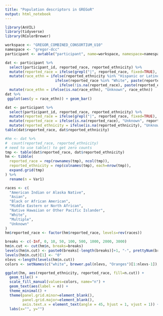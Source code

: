 ```yaml
---
title: "Population descriptors in GREGoR"
output: html_notebook
---
```


```r
library(AnVIL)
library(tidyverse)
library(RColorBrewer)
```

```r
workspace <- "GREGOR_COMBINED_CONSORTIUM_U10"
namespace <- "gregor-dcc"
participant <- avtable("participant", name=workspace, namespace=namespace)
```


```r
dat <- participant %>%
  select(participant_id, reported_race, reported_ethnicity) %>%
  mutate(reported_race = ifelse(grepl("|", reported_race, fixed=TRUE), "Multiple", reported_race)) %>%
  mutate(race_ethn = ifelse(reported_ethnicity %in% "Hispanic or Latino", 
                       ifelse(reported_race %in% "White", paste(reported_ethnicity, reported_race, sep="|"), 
                         ifelse(!is.na(reported_race), paste(reported_ethnicity, "Other", sep="|"), reported_ethnicity)), reported_race)) %>%
  mutate(race_ethn = ifelse(is.na(race_ethn), "Unknown", race_ethn))
dat %>%
 ggplot(aes(y = race_ethn)) + geom_bar()
```

```r
dat <- participant %>%
  select(participant_id, reported_race, reported_ethnicity) %>%
  mutate(reported_race = ifelse(grepl("|", reported_race, fixed=TRUE), "Multiple", reported_race)) %>%
  mutate(reported_race = ifelse(is.na(reported_race), "Unknown", reported_race)) %>%
  mutate(reported_ethnicity = ifelse(is.na(reported_ethnicity), "Unknown", reported_ethnicity))
table(dat$reported_race, dat$reported_ethnicity)
```

```r
#hm <- dat %>%
#  count(reported_race, reported_ethnicity)
# need to use table() to get zero counts
tmp <- table(dat$reported_race, dat$reported_ethnicity)
hm <- tibble(
  reported_race = rep(rownames(tmp), ncol(tmp)),
  reported_ethnicity = rep(colnames(tmp), each=nrow(tmp)),
  expand.grid(tmp)
) %>%
  rename(n = Var1)

races <- c(
  "American Indian or Alaska Native",
  "Asian",
  "Black or African American",
  "Middle Eastern or North African",
  "Native Hawaiian or Other Pacific Islander",
  "White",
  "Multiple",
  "Unknown"
)
hm$reported_race <- factor(hm$reported_race, levels=rev(races))

breaks <- c(-Inf, 0, 10, 50, 100, 500, 1000, 2000, 3000)
hm$n.cut <- cut(hm$n, breaks=breaks)
levels(hm$n.cut) <- paste0(breaks[-length(breaks)]+1, "-", prettyNum(breaks[-1]))
levels(hm$n.cut)[1] <- "0"
nlevs <-length(levels(hm$n.cut))
colors <- setNames(c("white", brewer.pal(nlevs, "Oranges")[1:nlevs-1]), levels(hm$n.cut))

ggplot(hm, aes(reported_ethnicity, reported_race, fill=n.cut)) +
  geom_tile() + 
  scale_fill_manual(values=colors, name="n") +
  geom_text(aes(label = n)) + 
  theme_minimal() + 
  theme(panel.grid.minor=element_blank(),
        panel.grid.major=element_blank(),
        axis.text.x = element_text(angle = 45, hjust = 1, vjust = 1)) +
  labs(x="", y="")
```
